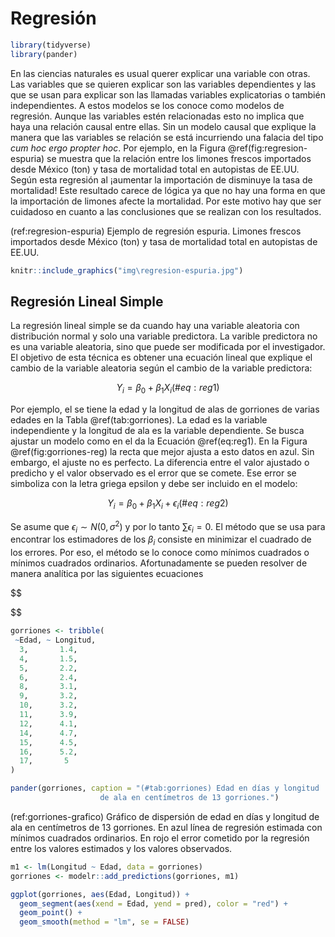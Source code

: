 
# Regresión

```r
library(tidyverse)
library(pander)
```


En las ciencias naturales es usual querer explicar una variable con otras.
Las variables que se quieren explicar son las variables dependientes y las
que se usan para explicar son las llamadas variables explicatorias o también
independientes. A estos modelos se los conoce como modelos de regresión. Aunque
las variables estén relacionadas esto no implica que haya una relación causal
entre ellas. Sin un modelo causal que explique la manera que las variables
se relación se está incurriendo una falacia del tipo *cum hoc ergo propter
hoc*. Por ejemplo, en la Figura \@ref(fig:regresion-espuria) se muestra que
la relación entre los limones frescos importados desde México (ton) y tasa de
mortalidad total en autopistas de EE.UU. Según esta regresión al ¡aumentar la
importación de disminuye la tasa de mortalidad! Este resultado carece de lógica
ya que no hay una forma en que la importación de limones afecte la mortalidad.
Por este motivo hay que ser cuidadoso en cuanto a las conclusiones que se
realizan con los resultados.


(ref:regresion-espuria) Ejemplo de regresión espuria. Limones frescos importados
desde México (ton) y tasa de mortalidad total en autopistas de EE.UU. 

```r
knitr::include_graphics("img\regresion-espuria.jpg")
```

## Regresión Lineal Simple

La regresión lineal simple se da cuando hay una variable aleatoria con 
distribución normal y solo una variable predictora. La varible predictora no
es una variable aleatoria, sino que puede ser modificada por el investigador.
El objetivo de esta técnica es obtener una ecuación lineal que explique 
el cambio de la variable aleatoria según el cambio de la variable predictora:

$$
Y_i = \beta_0 + \beta_1 X_i
(\#eq:reg1)
$$

Por ejemplo, el se tiene la edad y la longitud de alas de gorriones de varias
edades en la Tabla \@ref(tab:gorriones). La edad es la variable independiente y
la longitud de ala es la variable dependiente. Se busca ajustar un modelo como 
en el da la Ecuación \@ref(eq:reg1). En la Figura \@ref(fig:gorriones-reg) la 
recta que mejor ajusta a esto datos en azul. Sin embargo, el ajuste no es
perfecto. La diferencia entre el valor ajustado o predicho y el valor observado
es el error que se comete. Ese error se simboliza con la letra griega epsilon y
debe ser incluido en el modelo:

$$
Y_i = \beta_0 + \beta_1 X_i + \epsilon_i
(\#eq:reg2)
$$

Se asume que $\epsilon_i\sim N\left ( 0, \sigma^2 \right )$ y por lo tanto
$\sum \epsilon_i = 0$. El método que se usa para encontrar los estimadores de
los $\beta_i$ consiste en minimizar el cuadrado de los errores. Por eso,
el método se lo conoce como mínimos cuadrados o mínimos cuadrados ordinarios.
Afortunadamente se pueden resolver de manera analítica por las siguientes 
ecuaciones

$$
\begin{aligned}
b_1 &= \frac{\sum(X_i-\bar X)(Y_i-\bar Y)}{\sum (X_i-\bar X)^{2}}=
\frac{\sum X_iY_i-\frac{\left (\sum X_i\right)\left ( \sum Y_i\right )}{n}}{\sum X_i^2-\frac{\left (\sum X_i \right )^2}{n}}\\

b_0 &= \bar Y - b_1\bar X
\end{aligned}
$$



```r
gorriones <- tribble(
 ~Edad, ~ Longitud, 
  3,       1.4,    
  4,       1.5,    
  5,       2.2,    
  6,       2.4,    
  8,       3.1,    
  9,       3.2,    
  10,      3.2,    
  11,      3.9,    
  12,      4.1,    
  14,      4.7,    
  15,      4.5,    
  16,      5.2,    
  17,       5     
)

pander(gorriones, caption = "(#tab:gorriones) Edad en días y longitud
                    de ala en centímetros de 13 gorriones.")
```

(ref:gorriones-grafico) Gráfico de dispersión de edad en días y longitud
                    de ala en centímetros de 13 gorriones. En azul línea de 
                    regresión estimada con mínimos cuadrados ordinarios. En rojo
                    el error cometido por la regresión entre los valores estimados
                    y los valores observados.

```r

m1 <- lm(Longitud ~ Edad, data = gorriones)
gorriones <- modelr::add_predictions(gorriones, m1)

ggplot(gorriones, aes(Edad, Longitud)) +
  geom_segment(aes(xend = Edad, yend = pred), color = "red") +
  geom_point() +
  geom_smooth(method = "lm", se = FALSE)
```


